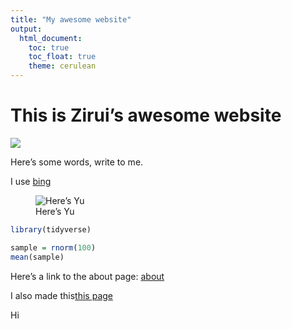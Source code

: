 ```yaml
---
title: "My awesome website"
output: 
  html_document:
    toc: true
    toc_float: true
    theme: cerulean
---
```


# This is Zirui's awesome website

![](https://media.giphy.com/media/drXGoW1iudhKw/giphy.gif)

Here's some words, write to me.

I use [bing](bing.com)

![Here's Yu](images/some.jpg)

```r
library(tidyverse)

sample = rnorm(100)
mean(sample)
```

Here's a link to the about page: [about](about.html)

I also made this[this page](this_page.com)

Hi

